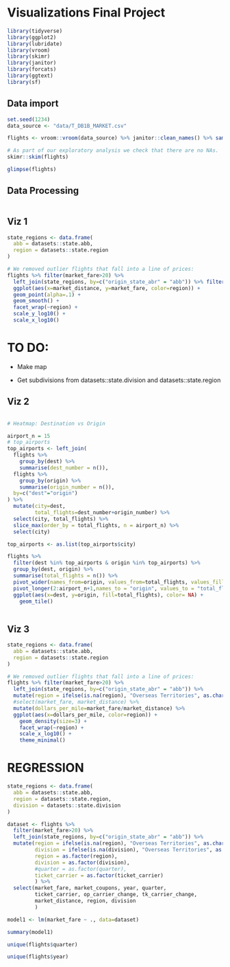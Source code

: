 # Visualizations Final Project

```r
library(tidyverse)
library(ggplot2)
library(lubridate)
library(vroom)
library(skimr)
library(janitor)
library(forcats)
library(ggtext)
library(sf)
```

## Data import

```r
set.seed(1234)
data_source <- "data/T_DB1B_MARKET.csv"

flights <- vroom::vroom(data_source) %>% janitor::clean_names() %>% sample_n(20000)

# As part of our exploratory analysis we check that there are no NAs. 
skimr::skim(flights) 
```

```r
glimpse(flights)
```

## Data Processing

```r

```

## Viz 1

```r

state_regions <- data.frame(
  abb = datasets::state.abb,
  region = datasets::state.region
)

# We removed outlier flights that fall into a line of prices:
flights %>% filter(market_fare>20) %>% 
  left_join(state_regions, by=c("origin_state_abr" = "abb")) %>% filter(!is.na(region)) %>% 
  ggplot(aes(x=market_distance, y=market_fare, color=region)) +
  geom_point(alpha=.1) + 
  geom_smooth() +
  facet_wrap(~region) +
  scale_y_log10() + 
  scale_x_log10()

```

# TO DO:

-   Make map

-   Get subdivisions from datasets::state.division and datasets::state.region

## Viz 2

```r
```

```r
# Heatmap: Destination vs Origin

airport_n = 15
# top_airports 
top_airports <- left_join(
  flights %>% 
    group_by(dest) %>% 
    summarise(dest_number = n()),
  flights %>% 
    group_by(origin) %>% 
    summarise(origin_number = n()),
  by=c("dest"="origin")
) %>% 
  mutate(city=dest, 
         total_flights=dest_number+origin_number) %>% 
  select(city, total_flights) %>% 
  slice_max(order_by = total_flights, n = airport_n) %>% 
  select(city)

top_airports <- as.list(top_airports$city)

flights %>% 
  filter(dest %in% top_airports & origin %in% top_airports) %>% 
  group_by(dest, origin) %>% 
  summarise(total_flights = n()) %>% 
  pivot_wider(names_from=origin, values_from=total_flights, values_fill = 0) %>% 
  pivot_longer(2:airport_n+1,names_to = "origin", values_to = "total_flights") %>% 
  ggplot(aes(x=dest, y=origin, fill=total_flights), color= NA) +
    geom_tile()
  
```

## Viz 3

```r

state_regions <- data.frame(
  abb = datasets::state.abb,
  region = datasets::state.region
)

# We removed outlier flights that fall into a line of prices:
flights %>% filter(market_fare>20) %>% 
  left_join(state_regions, by=c("origin_state_abr" = "abb")) %>% 
  mutate(region = ifelse(is.na(region), "Overseas Territories", as.character(region)) ) %>% 
  #select(market_fare, market_distance) %>% 
  mutate(dollars_per_mile=market_fare/market_distance) %>% 
  ggplot(aes(x=dollars_per_mile, color=region)) +
    geom_density(size=3) +
    facet_wrap(~region) +
    scale_x_log10() +
    theme_minimal()

```

# REGRESSION

```r

state_regions <- data.frame(
  abb = datasets::state.abb,
  region = datasets::state.region,
  division = datasets::state.division
)

dataset <- flights %>% 
  filter(market_fare>20) %>% 
  left_join(state_regions, by=c("origin_state_abr" = "abb")) %>% 
  mutate(region = ifelse(is.na(region), "Overseas Territories", as.character(region)),
         division = ifelse(is.na(division), "Overseas Territories", as.character(division)),
         region = as.factor(region),
         division = as.factor(division),
         #quarter = as.factor(quarter),
         ticket_carrier = as.factor(ticket_carrier)
         ) %>% 
  select(market_fare, market_coupons, year, quarter,
         ticket_carrier, op_carrier_change, tk_carrier_change, 
         market_distance, region, division
         )

model1 <- lm(market_fare ~ ., data=dataset)

summary(model1)
```

```r

unique(flights$quarter)

unique(flights$year)
```
